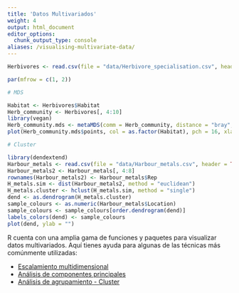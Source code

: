```yaml
---
title: 'Datos Multivariados'
weight: 4
output: html_document
editor_options: 
  chunk_output_type: console
aliases: /visualising-multivariate-data/
---
```


```r

Herbivores <- read.csv(file = "data/Herbivore_specialisation.csv", header = TRUE)

par(mfrow = c(1, 2))

# MDS

Habitat <- Herbivores$Habitat
Herb_community <- Herbivores[, 4:10]
library(vegan)
Herb_community.mds <- metaMDS(comm = Herb_community, distance = "bray", trace = FALSE)
plot(Herb_community.mds$points, col = as.factor(Habitat), pch = 16, xlab = "", ylab = "", xaxt = "n", yaxt = "n")

# Cluster

library(dendextend)
Harbour_metals <- read.csv(file = "data/Harbour_metals.csv", header = TRUE)
Harbour_metals2 <- Harbour_metals[, 4:8]
rownames(Harbour_metals2) <- Harbour_metals$Rep
H_metals.sim <- dist(Harbour_metals2, method = "euclidean")
H_metals.cluster <- hclust(H_metals.sim, method = "single")
dend <- as.dendrogram(H_metals.cluster)
sample_colours <- as.numeric(Harbour_metals$Location)
sample_colours <- sample_colours[order.dendrogram(dend)]
labels_colors(dend) <- sample_colours
plot(dend, ylab = "")
```

R cuenta con una amplia gama de funciones y paquetes para visualizar datos multivariados. Aquí tienes ayuda para algunas de las técnicas más comúnmente utilizadas:

* [Escalamiento multidimensional](/graphics/multivariate-vis/mds/)  
* [Análisis de componentes principales](/graphics/multivariate-vis/pca/)  
* [Análisis de agrupamiento - Cluster](/graphics/cluster-analysis/)  